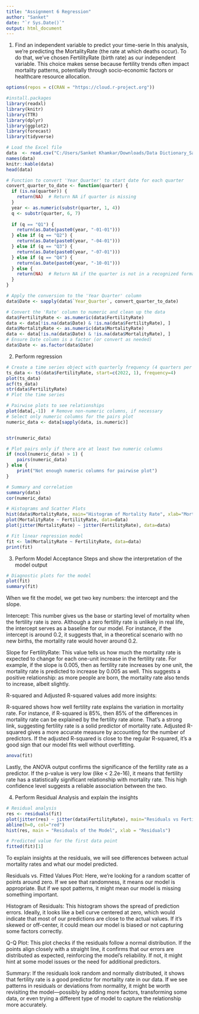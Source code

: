 ---
title: "Assignment 6 Regression"
author: "Sanket"
date: "`r Sys.Date()`"
output: html_document
---
1) Find an independent variable to predict your time-serie
In this analysis, we’re predicting the MortalityRate (the rate at which deaths occur).
To do that, we’ve chosen FertilityRate (birth rate) as our independent variable. 
This choice makes sense because fertility trends often impact mortality patterns, potentially through socio-economic factors or healthcare resource allocation.

```{r}

options(repos = c(CRAN = "https://cloud.r-project.org"))

#install.packages
library(readxl)
library(knitr)
library(TTR)
library(dplyr)
library(ggplot2)
library(forecast)
library(tidyverse)

# Load the Excel file
data  <- read.csv("C:/Users/Sanket Khamkar/Downloads/Data Dictionary_Sanket.csv")
names(data)
knitr::kable(data)
head(data)

# Function to convert 'Year_Quarter' to start date for each quarter
convert_quarter_to_date <- function(quarter) {
  if (is.na(quarter)) {
    return(NA)  # Return NA if quarter is missing
  }
  year <- as.numeric(substr(quarter, 1, 4))
  q <- substr(quarter, 6, 7)
  
  if (q == "Q1") {
    return(as.Date(paste0(year, "-01-01")))
  } else if (q == "Q2") {
    return(as.Date(paste0(year, "-04-01")))
  } else if (q == "Q3") {
    return(as.Date(paste0(year, "-07-01")))
  } else if (q == "Q4") {
    return(as.Date(paste0(year, "-10-01")))
  } else {
    return(NA)  # Return NA if the quarter is not in a recognized format
  }
}

# Apply the conversion to the 'Year Quarter' column
data$Date <- sapply(data$`Year_Quarter`, convert_quarter_to_date)

# Convert the 'Rate' column to numeric and clean up the data
data$FertilityRate <- as.numeric(data$FertilityRate)
data <- data[!is.na(data$Date) & !is.na(data$FertilityRate), ]
data$MortalityRate <- as.numeric(data$MortalityRate)
data <- data[!is.na(data$Date) & !is.na(data$MortalityRate), ]
# Ensure Date column is a factor (or convert as needed)
data$Date <- as.factor(data$Date)
```
2) Perform regression
```{r}

# Create a time series object with quarterly frequency (4 quarters per year)
ts_data <- ts(data$FertilityRate, start=c(2022, 1), frequency=4)
plot(ts_data)
acf(ts_data)
str(data$FertilityRate)
# Plot the time series

# Pairwise plots to see relationships
plot(data[,-1])  # Remove non-numeric columns, if necessary
# Select only numeric columns for the pairs plot
numeric_data <- data[sapply(data, is.numeric)]


str(numeric_data)

# Plot pairs only if there are at least two numeric columns
if (ncol(numeric_data) > 1) {
    pairs(numeric_data)
} else {
    print("Not enough numeric columns for pairwise plot")
}

# Summary and correlation
summary(data)
cor(numeric_data)

# Histograms and Scatter Plots
hist(data$MortalityRate, main="Histogram of Mortality Rate", xlab="Mortality Rate")
plot(MortalityRate ~ FertilityRate, data=data)
plot(jitter(MortalityRate) ~ jitter(FertilityRate), data=data)

# Fit linear regression model
fit <- lm(MortalityRate ~ FertilityRate, data=data)
print(fit)
```
3) Perform Model Acceptance Steps and show the interpretation of the model output

```{r}
# Diagnostic plots for the model
plot(fit)
summary(fit)
```
When we fit the model, we get two key numbers: the intercept and the slope.

Intercept: This number gives us the base or starting level of mortality when the fertility rate is zero. Although a zero fertility rate is unlikely in real life, the intercept serves as a baseline for our model. For instance, if the intercept is around 0.2, it suggests that, in a theoretical scenario with no new births, the mortality rate would hover around 0.2.

Slope for FertilityRate: This value tells us how much the mortality rate is expected to change for each one-unit increase in the fertility rate. For example, if the slope is 0.005, then as fertility rate increases by one unit, the mortality rate is predicted to increase by 0.005 as well. This suggests a positive relationship: as more people are born, the mortality rate also tends to increase, albeit slightly.

R-squared and Adjusted R-squared values add more insights:

R-squared shows how well fertility rate explains the variation in mortality rate. For instance, if R-squared is 85%, then 85% of the differences in mortality rate can be explained by the fertility rate alone. That’s a strong link, suggesting fertility rate is a solid predictor of mortality rate.
Adjusted R-squared gives a more accurate measure by accounting for the number of predictors. If the adjusted R-squared is close to the regular R-squared, it’s a good sign that our model fits well without overfitting.


```{r}
anova(fit)
```
Lastly, the ANOVA output confirms the significance of the fertility rate as a predictor. If the p-value is very low (like < 2.2e-16), it means that fertility rate has a statistically significant relationship with mortality rate. This high confidence level suggests a reliable association between the two.


4) Perform Residual Analysis and explain the insights
```{r}
# Residual analysis
res <- residuals(fit)
plot(jitter(res) ~ jitter(data$FertilityRate), main="Residuals vs Fertility Rate")
abline(h=0, col="red")
hist(res, main = "Residuals of the Model", xlab = "Residuals")

# Predicted value for the first data point
fitted(fit)[1]
```
To explain insights at the residuals, we will see differences between actual mortality rates and what our model predicted.

Residuals vs. Fitted Values Plot: Here, we’re looking for a random scatter of points around zero. If we see that randomness, it means our model is appropriate. But if we spot patterns, it might mean our model is missing something important.

Histogram of Residuals: This histogram shows the spread of prediction errors. Ideally, it looks like a bell curve centered at zero, which would indicate that most of our predictions are close to the actual values. If it’s skewed or off-center, it could mean our model is biased or not capturing some factors correctly.

Q-Q Plot: This plot checks if the residuals follow a normal distribution. If the points align closely with a straight line, it confirms that our errors are distributed as expected, reinforcing the model’s reliability. If not, it might hint at some model issues or the need for additional predictors.

Summary:
If the residuals look random and normally distributed, it shows that fertility rate is a good predictor for mortality rate in our data.
If we see patterns in residuals or deviations from normality, it might be worth revisiting the model—possibly by adding more factors, transforming some data, or even trying a different type of model to capture the relationship more accurately.


